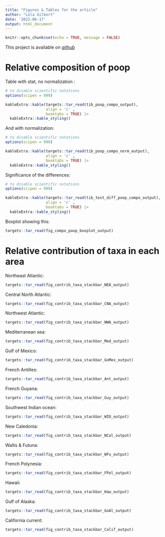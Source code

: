 ```yaml
---
title: "Figures & Tables for the article"
author: "Lola Gilbert"
date: '2022-06-17'
output: html_document
---
```


```r
knitr::opts_chunk$set(echo = TRUE, message = FALSE)
```

This project is available on 
_[github](https://github.com/Lola-san/Cetacean.excretion.global.git)_

# Relative composition of poop 

Table with stat, no normalization : 
```r
# to disable scientific notations
options(scipen = 999)

kableExtra::kable(targets::tar_read(tib_poop_compo_output), 
                  align = 'c' , 
                  booktabs = TRUE) |>
  kableExtra::kable_styling()
```

And with normalization: 

```r
# to disable scientific notations
options(scipen = 999)

kableExtra::kable(targets::tar_read(tib_poop_compo_norm_output), 
                  align = 'c' , 
                  booktabs = TRUE) |>
  kableExtra::kable_styling()
```

Significance of the differences: 
```r
# to disable scientific notations
options(scipen = 999)

kableExtra::kable(targets::tar_read(tib_test_diff_poop_compo_output), 
                  align = 'c' , 
                  booktabs = TRUE) |>
  kableExtra::kable_styling()
```


Boxplot showing this: 

```r
targets::tar_read(fig_compo_poop_boxplot_output)
```



# Relative contribution of taxa in each area 

Northeast Atlantic:
```r
targets::tar_read(fig_contrib_taxa_stackbar_NEA_output)
```

Central North Atlantic:
```r
targets::tar_read(fig_contrib_taxa_stackbar_CNA_output)
```

Northwest Atlantic:
```r
targets::tar_read(fig_contrib_taxa_stackbar_NWA_output)
```


Mediterranean sea:
```r
targets::tar_read(fig_contrib_taxa_stackbar_Med_output)
```


Gulf of Mexico:
```r
targets::tar_read(fig_contrib_taxa_stackbar_GoMex_output)
```

French Antilles:
```r
targets::tar_read(fig_contrib_taxa_stackbar_Ant_output)
```

French Guyana:
```r
targets::tar_read(fig_contrib_taxa_stackbar_Guy_output)
```

Southwest Indian ocean:
```r
targets::tar_read(fig_contrib_taxa_stackbar_WIO_output)
```

New Caledonia:
```r
targets::tar_read(fig_contrib_taxa_stackbar_NCal_output)
```

Wallis & Futuna:
```r
targets::tar_read(fig_contrib_taxa_stackbar_WFu_output)
```

French Polynesia:
```r
targets::tar_read(fig_contrib_taxa_stackbar_FPol_output)
```

Hawaii:
```r
targets::tar_read(fig_contrib_taxa_stackbar_Haw_output)
```

Gulf of Alaska:
```r
targets::tar_read(fig_contrib_taxa_stackbar_GoAl_output)
```

California current:
```r
targets::tar_read(fig_contrib_taxa_stackbar_Calif_output)
```